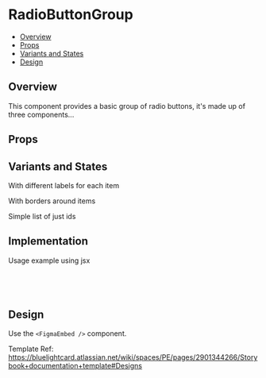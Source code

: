 
<Meta of={RadioButtonGroup} />

# RadioButtonGroup
- [Overview](#overview)
- [Props](#props)
- [Variants and States](#variants-and-states)
- [Design](#design)

## Overview

This component provides a basic group of radio buttons, it's made up of three components...

<Readme />

## Props

<Controls />

## Variants and States

With different labels for each item

<Canvas of={RadioButtonGroup.ItemsWithLabels} />

With borders around items

<Canvas of={RadioButtonGroup.ItemsWithBorder} />

Simple list of just ids
<Canvas of={RadioButtonGroup.ItemsWithJustIds} />

## Implementation
Usage example using jsx

```jsx
const RadioButtonGroup: FC = () => {
  return <></>;
};
```

## Design
Use the `<FigmaEmbed />` component.

Template Ref: https://bluelightcard.atlassian.net/wiki/spaces/PE/pages/2901344266/Storybook+documentation+template#Designs
